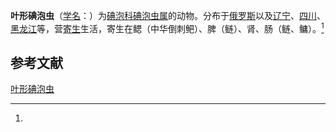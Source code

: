 {{Speciesbox
| name = 叶形碘泡虫
| status = 
| status_system = 
| image = 
| genus = Myxobolus
| species = phylloides
| authority = (Schulman, 1962)<ref name='id9589'>{{cite web| url =http://www.bioinfo.cn/db05/BjdwSpecies.php?action=view&id=9589| title =叶形碘泡虫| work =《中国动物物种编目数据库》| publisher =中国科学院微生物研究所| author =中国科学院动物研究所| accessdate =2009-04-16| deadurl =yes| archiveurl =https://web.archive.org/web/20160305044109/http://www.bioinfo.cn/db05/BjdwSpecies.php?action=view&id=9589| archivedate =2016-03-05}}</ref>
}}

'''叶形碘泡虫'''（[[学名|学名]]：{{lang|la|''Myxobolus phylloides''}}）为[[碘泡科|碘泡科]][[碘泡虫属|碘泡虫属]]的动物。分布于[[俄罗斯|俄罗斯]]以及[[辽宁|辽宁]]、[[四川|四川]]、[[黑龙江|黑龙江]]等，营[[寄生|寄生]]生活，寄生在鳃（中华倒刺鲃）、脾（鲢）、肾、肠（鲢、鳙）。<ref name='id9589'/>

== 参考文献 ==
{{reflist}}

{{Wikispecies|Myxobolus phylloides}}

[[Category:碘泡虫属|叶形碘泡虫]]


{{Cnidarian-stub}}